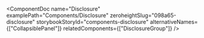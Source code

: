 
<ComponentDoc
  name="Disclosure"
  examplePath="Components/Disclosure"
  zeroheightSlug="098a65-disclosure"
  storybookStoryId="components-disclosure"
  alternativeNames={["CollapsiblePanel"]}
  relatedComponents={["DisclosureGroup"]}
/>
